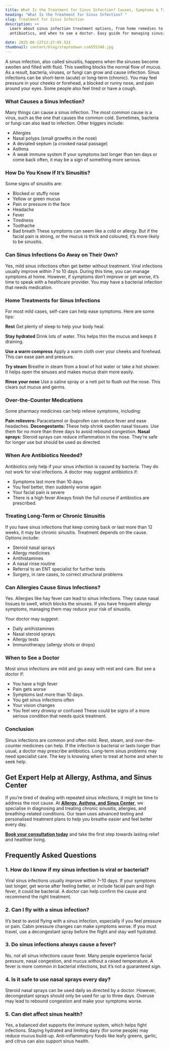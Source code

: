 ```yaml
---
title: What Is the Treatment for Sinus Infection? Causes, Symptoms & Treatment
heading: "What Is the Treatment for Sinus Infection? "
slug: Treatment for Sinus Infection
description: >+
  Learn about sinus infection treatment options, from home remedies to
  antibiotics, and when to see a doctor. Easy guide for managing sinusitis.

date: 2025-06-12T13:27:05.531
thumbnail: content/blog/steptodown.com555348.jpg
---
```

A sinus infection, also called sinusitis, happens when the sinuses become swollen and filled with fluid. This swelling blocks the normal flow of mucus. As a result, bacteria, viruses, or fungi can grow and cause infection. Sinus infections can be short-term (acute) or long-term (chronic). You may feel pressure in your cheeks or forehead, a blocked or runny nose, and pain around your eyes. Some people also feel tired or have a cough.

### What Causes a Sinus Infection?

Many things can cause a sinus infection. The most common cause is a virus, such as the one that causes the common cold. Sometimes, bacteria or fungi can also lead to infection. Other triggers include:

- Allergies
- Nasal polyps (small growths in the nose)
- A deviated septum (a crooked nasal passage)
- Asthma
- A weak immune system
If your symptoms last longer than ten days or come back often, it may be a sign of something more serious.

### How Do You Know If It’s Sinusitis?

Some signs of sinusitis are:

- Blocked or stuffy nose
- Yellow or green mucus
- Pain or pressure in the face
- Headache
- Fever
- Tiredness
- Toothache
- Bad breath
These symptoms can seem like a cold or allergy. But if the facial pain is strong, or the mucus is thick and coloured, it’s more likely to be sinusitis.

### Can Sinus Infections Go Away on Their Own?

Yes, mild sinus infections often get better without treatment. Viral infections usually improve within 7 to 10 days. During this time, you can manage symptoms at home. However, if symptoms don’t improve or get worse, it’s time to speak with a healthcare provider. You may have a bacterial infection that needs medication.

### Home Treatments for Sinus Infections

For most mild cases, self-care can help ease symptoms. Here are some tips:

**Rest**
Get plenty of sleep to help your body heal.

**Stay hydrated**
Drink lots of water. This helps thin the mucus and keeps it draining.

**Use a warm compress**
Apply a warm cloth over your cheeks and forehead. This can ease pain and pressure.

**Try steam**
Breathe in steam from a bowl of hot water or take a hot shower. It helps open the sinuses and makes mucus drain more easily.

**Rinse your nose**
Use a saline spray or a neti pot to flush out the nose. This clears out mucus and germs.

### Over-the-Counter Medications

Some pharmacy medicines can help relieve symptoms, including:

**Pain relievers:** Paracetamol or ibuprofen can reduce fever and ease headaches.
**Decongestants:** These help shrink swollen nasal tissues. Use them for no more than three days to avoid rebound congestion.
**Nasal sprays:** Steroid sprays can reduce inflammation in the nose. They’re safe for longer use but should be used as directed.

### When Are Antibiotics Needed?

Antibiotics only help if your sinus infection is caused by bacteria. They do not work for viral infections. A doctor may suggest antibiotics if:

- Symptoms last more than 10 days
- You feel better, then suddenly worse again
- Your facial pain is severe
- There is a high fever
Always finish the full course if antibiotics are prescribed.

### Treating Long-Term or Chronic Sinusitis

If you have sinus infections that keep coming back or last more than 12 weeks, it may be chronic sinusitis. Treatment depends on the cause. Options include:

- Steroid nasal sprays
- Allergy medicines
- Antihistamines
- A nasal rinse routine
- Referral to an ENT specialist for further tests
- Surgery, in rare cases, to correct structural problems

### Can Allergies Cause Sinus Infections?

Yes. Allergies like hay fever can lead to sinus infections. They cause nasal tissues to swell, which blocks the sinuses. If you have frequent allergy symptoms, managing them may reduce your risk of sinusitis.

Your doctor may suggest:

- Daily antihistamines
- Nasal steroid sprays
- Allergy tests
- Immunotherapy (allergy shots or drops)

### When to See a Doctor

Most sinus infections are mild and go away with rest and care. But see a doctor if:

- You have a high fever
- Pain gets worse
- Symptoms last more than 10 days
- You get sinus infections often
- Your vision changes
- You feel very drowsy or confused
These could be signs of a more serious condition that needs quick treatment.

### Conclusion

Sinus infections are common and often mild. Rest, steam, and over-the-counter medicines can help. If the infection is bacterial or lasts longer than usual, a doctor may prescribe antibiotics. Long-term sinus problems may need specialist care. The key is knowing when to treat at home and when to seek help.

## Get Expert Help at Allergy, Asthma, and Sinus Center

If you’re tired of dealing with repeated sinus infections, it might be time to address the root cause. At [**Allergy, Asthma, and Sinus Center**](https://www.aascmed.com/), we specialise in diagnosing and treating chronic sinusitis, allergies, and breathing-related conditions. Our team uses advanced testing and personalised treatment plans to help you breathe easier and feel better every day.


[**Book your consultation today**](https://www.aascmed.com/contact/) and take the first step towards lasting relief and healthier living.

## **Frequently Asked Questions**

### **1. How do I know if my sinus infection is viral or bacterial?**


Viral sinus infections usually improve within 7–10 days. If your symptoms last longer, get worse after feeling better, or include facial pain and high fever, it could be bacterial. A doctor can help confirm the cause and recommend the right treatment.

### **2. Can I fly with a sinus infection?**


It’s best to avoid flying with a sinus infection, especially if you feel pressure or pain. Cabin pressure changes can make symptoms worse. If you must travel, use a decongestant spray before the flight and stay well hydrated.

### **3. Do sinus infections always cause a fever?**


No, not all sinus infections cause fever. Many people experience facial pressure, nasal congestion, and mucus without a raised temperature. A fever is more common in bacterial infections, but it’s not a guaranteed sign.

### **4. Is it safe to use nasal sprays every day?**


Steroid nasal sprays can be used daily as directed by a doctor. However, decongestant sprays should only be used for up to three days. Overuse may lead to rebound congestion and make your symptoms worse.

### **5. Can diet affect sinus health?**


Yes, a balanced diet supports the immune system, which helps fight infections. Staying hydrated and limiting dairy (for some people) may reduce mucus build-up. Anti-inflammatory foods like leafy greens, garlic, and citrus can also support sinus health.





